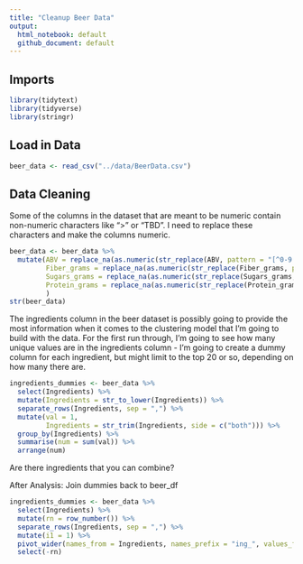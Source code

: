```yaml
---
title: "Cleanup Beer Data"
output:
  html_notebook: default
  github_document: default
---
```


## Imports

```r
library(tidytext)
library(tidyverse)
library(stringr)
```

## Load in Data

```r
beer_data <- read_csv("../data/BeerData.csv")
```

## Data Cleaning

Some of the columns in the dataset that are meant to be numeric contain non-numeric characters like ">" or "TBD". I need to replace these characters and make the columns numeric.

```r
beer_data <- beer_data %>%
  mutate(ABV = replace_na(as.numeric(str_replace(ABV, pattern = "[^0-9.-]",replacement = "")),0),
         Fiber_grams = replace_na(as.numeric(str_replace(Fiber_grams, pattern = "[^0-9.-]",replacement = "")),0),
         Sugars_grams = replace_na(as.numeric(str_replace(Sugars_grams, pattern = "[^0-9.-]",replacement = "")),0),
         Protein_grams = replace_na(as.numeric(str_replace(Protein_grams, pattern = "[^0-9.-]",replacement = "")),0)
         )
str(beer_data)
```

The ingredients column in the beer dataset is possibly going to provide the most information when it comes to the clustering model that I'm going to build with the data. For the first run through, I'm going to see how many unique values are in the ingredients column - I'm going to create a dummy column for each ingredient, but might limit to the top 20 or so, depending on how many there are.


```r
ingredients_dummies <- beer_data %>%
  select(Ingredients) %>%
  mutate(Ingredients = str_to_lower(Ingredients)) %>%
  separate_rows(Ingredients, sep = ",") %>%
  mutate(val = 1,
         Ingredients = str_trim(Ingredients, side = c("both"))) %>%
  group_by(Ingredients) %>%
  summarise(num = sum(val)) %>%
  arrange(num)
```

Are there ingredients that you can combine?



After Analysis: Join dummies back to beer_df

```r
ingredients_dummies <- beer_data %>%
  select(Ingredients) %>%
  mutate(rn = row_number()) %>% 
  separate_rows(Ingredients, sep = ",") %>%
  mutate(i1 = 1) %>% 
  pivot_wider(names_from = Ingredients, names_prefix = "ing_", values_from = i1, values_fill = list(i1 = 0)) %>%
  select(-rn)
```











